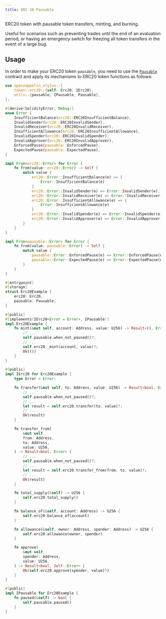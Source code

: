 ```yaml
---
title: ERC-20 Pausable
---
```


ERC20 token with pausable token transfers, minting, and burning.

Useful for scenarios such as preventing trades until the end of an evaluation period, or having an emergency switch for freezing all token transfers in the event of a large bug.

## Usage

In order to make your ERC20 token `pausable`, you need to use the [`Pausable`](/contracts-stylus/api/utils#pausable) contract and apply its mechanisms to ERC20 token functions as follows:

```rust
use openzeppelin_stylus::{
    token::erc20::{self, Erc20, IErc20},
    utils::{pausable, IPausable, Pausable},
};

#[derive(SolidityError, Debug)]
enum Error {
    InsufficientBalance(erc20::ERC20InsufficientBalance),
    InvalidSender(erc20::ERC20InvalidSender),
    InvalidReceiver(erc20::ERC20InvalidReceiver),
    InsufficientAllowance(erc20::ERC20InsufficientAllowance),
    InvalidSpender(erc20::ERC20InvalidSpender),
    InvalidApprover(erc20::ERC20InvalidApprover),
    EnforcedPause(pausable::EnforcedPause),
    ExpectedPause(pausable::ExpectedPause),
}

impl From<erc20::Error> for Error {
    fn from(value: erc20::Error) -> Self {
        match value {
            erc20::Error::InsufficientBalance(e) => {
                Error::InsufficientBalance(e)
            }
            erc20::Error::InvalidSender(e) => Error::InvalidSender(e),
            erc20::Error::InvalidReceiver(e) => Error::InvalidReceiver(e),
            erc20::Error::InsufficientAllowance(e) => {
                Error::InsufficientAllowance(e)
            }
            erc20::Error::InvalidSpender(e) => Error::InvalidSpender(e),
            erc20::Error::InvalidApprover(e) => Error::InvalidApprover(e),
        }
    }
}

impl From<pausable::Error> for Error {
    fn from(value: pausable::Error) -> Self {
        match value {
            pausable::Error::EnforcedPause(e) => Error::EnforcedPause(e),
            pausable::Error::ExpectedPause(e) => Error::ExpectedPause(e),
        }
    }
}

#[entrypoint]
#[storage]
struct Erc20Example {
    erc20: Erc20,
    pausable: Pausable,
}

#[public]
#[implements(IErc20<Error = Error>, IPausable)]
impl Erc20Example {
    fn mint(&mut self, account: Address, value: U256) -> Result<(), Error> {
        // ...
        self.pausable.when_not_paused()?;
        // ...
        self.erc20._mint(account, value)?;
        Ok(())
    }
}

#[public]
impl IErc20 for Erc20Example {
    type Error = Error;

    fn transfer(&mut self, to: Address, value: U256) -> Result<bool, Error> {
        // ...
        self.pausable.when_not_paused()?;
        // ...
        let result = self.erc20.transfer(to, value)?;
        // ...
        Ok(result)
    }

    fn transfer_from(
        &mut self,
        from: Address,
        to: Address,
        value: U256,
    ) -> Result<bool, Error> {
        // ...
        self.pausable.when_not_paused()?;
        // ...
        let result = self.erc20.transfer_from(from, to, value)?;
        // ...
        Ok(result)
    }

    fn total_supply(&self) -> U256 {
        self.erc20.total_supply()
    }

    fn balance_of(&self, account: Address) -> U256 {
        self.erc20.balance_of(account)
    }

    fn allowance(&self, owner: Address, spender: Address) -> U256 {
        self.erc20.allowance(owner, spender)
    }

    fn approve(
        &mut self,
        spender: Address,
        value: U256,
    ) -> Result<bool, Self::Error> {
        Ok(self.erc20.approve(spender, value)?)
    }
}

#[public]
impl IPausable for Erc20Example {
    fn paused(&self) -> bool {
        self.pausable.paused()
    }
}
```
